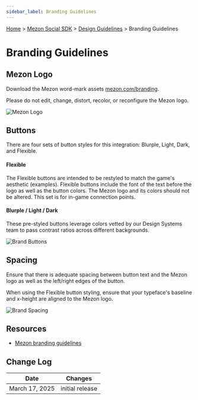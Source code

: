```yaml
---
sidebar_label: Branding Guidelines
---
```


[Home](#DOCS_INTRO) > [Mezon Social SDK](#DOCS_DISCORD_SOCIAL_SDK_OVERVIEW) > [Design Guidelines](#DOCS_DISCORD_SOCIAL_SDK_DESIGN_GUIDELINES) > Branding Guidelines

# Branding Guidelines

## Mezon Logo

Download the Mezon word-mark assets [mezon.com/branding](https://mezon.com/branding).

Please do not edit, change, distort, recolor, or reconfigure the Mezon logo.

![Mezon Logo](social-sdk/design-guidelines/Brand-02.png)

## Buttons

There are four sets of button styles for this integration: Blurple, Light, Dark, and Flexible.

#### Flexible

The Flexible buttons are intended to be restyled to match the game's aesthetic (examples). Flexible buttons include the font of the text before the logo as well as the button colors. The Mezon logo and its colors should not be altered. This set is for in-game connection points.

#### Blurple / Light / Dark

These pre-styled buttons leverage colors vetted by our Design Systems team to pass contrast ratios across different backgrounds.

![Brand Buttons](social-sdk/design-guidelines/Brand-03.png)

## Spacing

Ensure that there is adequate spacing between button text and the Mezon logo as well as the left/right edges of the button.

When using the Flexible button styling, ensure that your typeface's baseline and x-height are aligned to the Mezon logo.

![Brand Spacing](social-sdk/design-guidelines/Brand-04.png)

## Resources 

- [Mezon branding guidelines](https://mezon.com/branding)

## Change Log

| Date           | Changes         |
|----------------|-----------------|
| March 17, 2025 | initial release |
